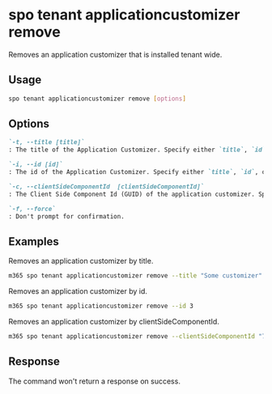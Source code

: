 
# spo tenant applicationcustomizer remove

Removes an application customizer that is installed tenant wide.

## Usage

```sh
spo tenant applicationcustomizer remove [options]
```

## Options

```md definition-list
`-t, --title [title]`
: The title of the Application Customizer. Specify either `title`, `id`, or `clientSideComponentId`.

`-i, --id [id]`
: The id of the Application Customizer. Specify either `title`, `id`, or `clientSideComponentId`.

`-c, --clientSideComponentId  [clientSideComponentId]`
: The Client Side Component Id (GUID) of the application customizer. Specify either `title`, `id`, or `clientSideComponentId`.

`-f, --force`
: Don't prompt for confirmation.
```

<Global />

## Examples

Removes an application customizer by title.

```sh
m365 spo tenant applicationcustomizer remove --title "Some customizer"
```

Removes an application customizer by id.

```sh
m365 spo tenant applicationcustomizer remove --id 3
```

Removes an application customizer by clientSideComponentId.

```sh
m365 spo tenant applicationcustomizer remove --clientSideComponentId "7096cded-b83d-4eab-96f0-df477ed7c0bc"
```

## Response

The command won't return a response on success.
